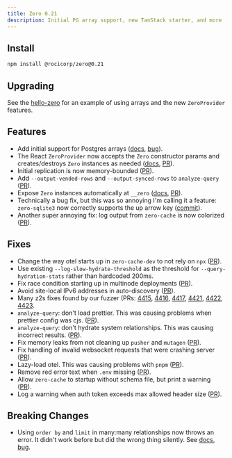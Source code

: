 ```yaml
---
title: Zero 0.21
description: Initial PG array support, new TanStack starter, and more
---
```


## Install

```bash
npm install @rocicorp/zero@0.21
```

## Upgrading

See the [hello-zero](TODO) for an example of using arrays and the new `ZeroProvider` features.

## Features

- Add initial support for Postgres arrays ([docs](/docs/postgres-support#column-types), [bug](https://bugs.rocicorp.dev/issue/3617)).
- The React `ZeroProvider` now accepts the `Zero` constructor params and creates/destroys `Zero` instances as needed ([docs](/docs/react#zero-provider), [PR](https://github.com/rocicorp/mono/pull/4527)).
- Initial replication is now memory-bounded ([PR](https://github.com/rocicorp/mono/pull/4408)).
- Add `--output-vended-rows` and `--output-synced-rows` to `analyze-query` ([PR](https://github.com/rocicorp/mono/pull/4463)).
- Expose `Zero` instances automatically at `__zero` ([docs](/docs/debug/inspector#creating-an-inspector), [PR](https://github.com/rocicorp/mono/pull/4526)).
- Technically a bug fix, but this was so annoying I'm calling it a feature: `zero-sqlite3` now correctly supports the up arrow key ([commit](https://github.com/rocicorp/zero-sqlite3/commit/50c7a850572d9d3d4ac26ffb2e1cca2e8c5e08b0)).
- Another super annoying fix: log output from `zero-cache` is now colorized ([PR](https://github.com/rocicorp/mono/pull/4533)).

## Fixes

- Change the way otel starts up in `zero-cache-dev` to not rely on `npx` ([PR](https://github.com/rocicorp/mono/pull/4448)).
- Use existing `--log-slow-hydrate-threshold` as the threshold for `--query-hydration-stats` rather than hardcoded 200ms.
- Fix race condition starting up in multinode deployments ([PR](https://github.com/rocicorp/mono/pull/4400)).
- Avoid site-local IPv6 addresses in auto-discovery ([PR](https://github.com/rocicorp/mono/pull/4414)).
- Many z2s fixes found by our fuzzer (PRs: [4415](https://github.com/rocicorp/mono/pull/4415), [4416](https://github.com/rocicorp/mono/pull/4416), [4417](https://github.com/rocicorp/mono/pull/4417), [4421](https://github.com/rocicorp/mono/pull/4421), [4422](https://github.com/rocicorp/mono/pull/4422), [4423](https://github.com/rocicorp/mono/pull/4423).
- `analyze-query`: don't load prettier. This was causing problems when prettier config was cjs. ([PR](https://github.com/rocicorp/mono/pull/4441)).
- `analyze-query`: don't hydrate system relationships. This was causing incorrect results. ([PR](https://github.com/rocicorp/mono/pull/4458)).
- Fix memory leaks from not cleaning up `pusher` and `mutagen` ([PR](https://github.com/rocicorp/mono/pull/4481)).
- Fix handling of invalid websocket requests that were crashing server ([PR](https://github.com/rocicorp/mono/pull/4490)).
- Lazy-load otel. This was causing problems with `pnpm` ([PR](https://github.com/rocicorp/mono/pull/4492)).
- Remove red error text when `.env` missing ([PR](https://github.com/rocicorp/mono/pull/4523)).
- Allow `zero-cache` to startup without schema file, but print a warning ([PR](https://github.com/rocicorp/mono/pull/4531)).
- Log a warning when auth token exceeds max allowed header size ([PR](https://github.com/rocicorp/mono/pull/4535)).

## Breaking Changes

- Using `order by` and `limit` in many:many relationships now throws an error. It didn't work before but did the wrong thing silently. See [docs](/docs/reading-data#order-and-limit-not-supported-in-junction-relationships), [bug](https://bugs.rocicorp.dev/issue/3527).
